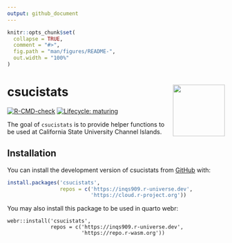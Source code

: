 ```yaml
---
output: github_document
---
```


<!-- README.md is generated from README.Rmd. Please edit that file -->

```r
knitr::opts_chunk$set(
  collapse = TRUE,
  comment = "#>",
  fig.path = "man/figures/README-",
  out.width = "100%"
)
```

# csucistats <img src="man/figures/logo.png" align="right" alt="" width="120" />

<!-- badges: start -->
[![R-CMD-check](https://github.com/inqs909/csucistats/actions/workflows/R-CMD-check.yaml/badge.svg)](https://github.com/inqs909/csucistats/actions/workflows/R-CMD-check.yaml)
[![Lifecycle: maturing](https://img.shields.io/badge/lifecycle-maturing-blue.svg)](https://www.tidyverse.org/lifecycle/#maturing)
<!-- badges: end -->

The goal of `csucistats` is to provide helper functions to be used at California State University Channel Islands.

## Installation

You can install the development version of csucistats from [GitHub](https://github.com/inqs909/csucistats) with:

``` r
install.packages('csucistats', 
                 repos = c('https://inqs909.r-universe.dev', 
                           'https://cloud.r-project.org'))
```

You may also install this package to be used in  quarto webr:

```
webr::install('csucistats',
              repos = c('https://inqs909.r-universe.dev', 
                        'https://repo.r-wasm.org'))
```




